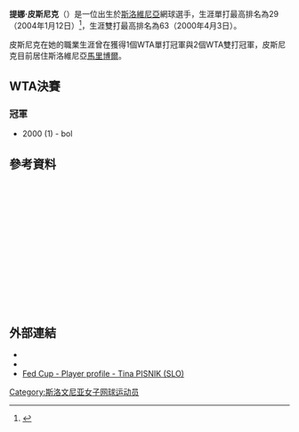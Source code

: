 '''提娜·皮斯尼克'''（{{bd|1981年|2月19日|catIdx=Pisnik}}）是一位出生於[[斯洛維尼亞|斯洛維尼亞]]網球選手，生涯單打最高排名為29（2004年1月12日）<ref>{{Cite web |url=http://www.sonyericssonwtatour.com/page/Player/Stats/0,,12781~6523,00.html |title=存档副本 |access-date=2010-01-07 |archive-date=2010-01-14 |archive-url=https://web.archive.org/web/20100114002203/http://www.sonyericssonwtatour.com/page/Player/Stats/0,,12781~6523,00.html |dead-url=no }}</ref>，生涯雙打最高排名為63（2000年4月3日）。

皮斯尼克在她的職業生涯曾在獲得1個WTA單打冠軍與2個WTA雙打冠軍，皮斯尼克目前居住斯洛維尼亞[[馬里博爾|馬里博爾]]。

==WTA決賽==

===冠軍===
* 2000 (1) - bol

== 參考資料 ==
<div class="references-small" style="height: 220px; overflow: auto; padding: 3px">
<references/>
</div>

==外部連結==
* {{WTA|6523}}
* {{ITF Profile|id=20008309}}
* [http://www.fedcup.com/en/players/player/profile.aspx?playerid=20008309 Fed Cup - Player profile - Tina PISNIK (SLO)] {{Wayback|url=http://www.fedcup.com/en/players/player/profile.aspx?playerid=20008309 |date=20160328113117 }}

{{DEFAULTSORT:Pisnik, Tina}}
[[Category:斯洛文尼亚女子网球运动员|Category:斯洛文尼亚女子网球运动员]]